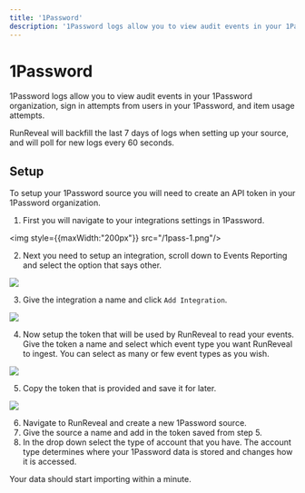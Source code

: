 ```yaml
---
title: '1Password'
description: '1Password logs allow you to view audit events in your 1Password organization, sign in attempts from users in your 1Password, and item usage attempts.&#x20;'
---
```


# 1Password

1Password logs allow you to view audit events in your 1Password organization, sign in attempts from users in your 1Password, and item usage attempts.&#x20;

RunReveal will backfill the last 7 days of logs when setting up your source, and will poll for new logs every 60 seconds.

## Setup

To setup your 1Password source you will need to create an API token in your 1Password organization.

1. First you will navigate to your integrations settings in 1Password.

<img style={{maxWidth:"200px"}} src="/1pass-1.png"/>

2. Next you need to setup an integration, scroll down to Events Reporting and select the option that says other.

<img src="/1pass-2.png"/>

3. Give the integration a name and click `Add Integration`.

<img src="/1pass-3.png"/>

4. Now setup the token that will be used by RunReveal to read your events. Give the token a name and select which event type you want RunReveal to ingest. You can select as many or few event types as you wish.

<img src="/1pass-4.png"/>

5. Copy the token that is provided and save it for later.

<img src="/1pass-5.png"/>

6. Navigate to RunReveal and create a new 1Password source.
7. Give the source a name and add in the token saved from step 5.
8. In the drop down select the type of account that you have. The account type determines where your 1Password data is stored and changes how it is accessed.

Your data should start importing within a minute.